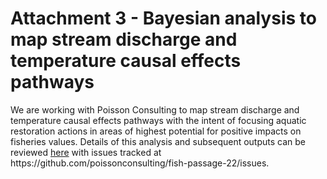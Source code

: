 

# **Attachment 3 - Bayesian analysis to map stream discharge and temperature causal effects pathways** {-#attach-3-bayes}

We are working with Poisson Consulting to map stream discharge and temperature causal effects pathways with the intent of focusing aquatic restoration actions in areas of highest potential for positive impacts on fisheries values. Details of this analysis and subsequent outputs can be reviewed [here](https://www.poissonconsulting.ca/f/859859031) with issues tracked at https://github.com/poissonconsulting/fish-passage-22/issues.


